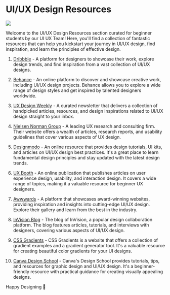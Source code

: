 # UI/UX Design Resources

![](public/images/resources/uiux_banner.png)

Welcome to the UI/UX Design Resources section curated for beginner students by our UI UX Team! Here, you'll find a collection of fantastic resources that can help you kickstart your journey in UI/UX design, find inspiration, and learn the principles of effective design.

1. [Dribbble](https://dribbble.com/) - A platform for designers to showcase their work, explore design trends, and find inspiration from a vast collection of UI/UX designs.

2. [Behance](https://www.behance.net/) - An online platform to discover and showcase creative work, including UI/UX design projects. Behance allows you to explore a wide range of design styles and get inspired by talented designers worldwide.

3. [UX Design Weekly](https://uxdesignweekly.com/) - A curated newsletter that delivers a collection of handpicked articles, resources, and design inspirations related to UI/UX design straight to your inbox.

4. [Nielsen Norman Group](https://www.nngroup.com/) - A leading UX research and consulting firm. Their website offers a wealth of articles, research reports, and usability guidelines that cover various aspects of UX design.

5. [Designmodo](https://designmodo.com/) - An online resource that provides design tutorials, UI kits, and articles on UI/UX design best practices. It's a great place to learn fundamental design principles and stay updated with the latest design trends.

6. [UX Booth](https://www.uxbooth.com/) - An online publication that publishes articles on user experience design, usability, and interaction design. It covers a wide range of topics, making it a valuable resource for beginner UX designers.

7. [Awwwards](https://www.awwwards.com/) - A platform that showcases award-winning websites, providing inspiration and insights into cutting-edge UI/UX design. Explore their gallery and learn from the best in the industry.

8. [InVision Blog](https://www.invisionapp.com/blog/) - The blog of InVision, a popular design collaboration platform. The blog features articles, tutorials, and interviews with designers, covering various aspects of UI/UX design.

9. [CSS Gradients](https://cssgradient.io/) - CSS Gradients is a website that offers a collection of gradient examples and a gradient generator tool. It's a valuable resource for creating beautiful color gradients for your UI designs.

10. [Canva Design School](https://www.canva.com/learn/) - Canva's Design School provides tutorials, tips, and resources for graphic design and UI/UX design. It's a beginner-friendly resource with practical guidance for creating visually appealing designs.

Happy Designing 🎨